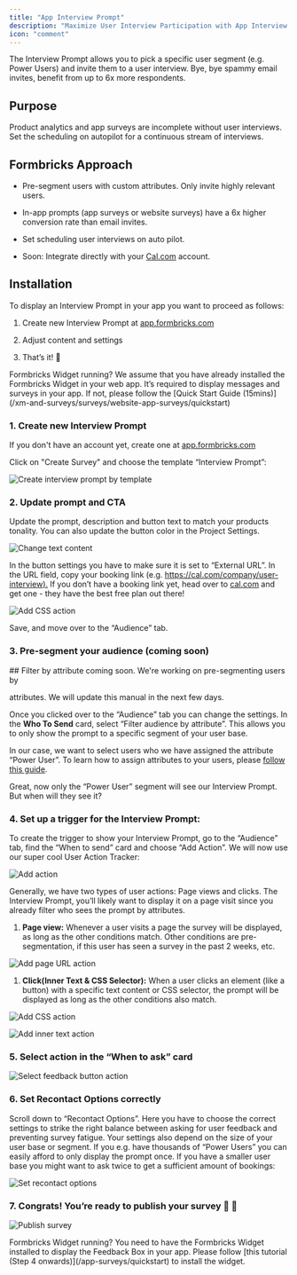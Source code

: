 ```yaml
---
title: "App Interview Prompt"
description: "Maximize User Interview Participation with App Interview Prompts"
icon: "comment"
---
```


The Interview Prompt allows you to pick a specific user segment (e.g. Power Users) and invite them to a user interview. Bye, bye spammy email invites, benefit from up to 6x more respondents.

## Purpose

Product analytics and app surveys are incomplete without user interviews. Set the scheduling on autopilot for a continuous stream of interviews.

## Formbricks Approach

* Pre-segment users with custom attributes. Only invite highly relevant users.

* In-app prompts (app surveys or website surveys) have a 6x higher conversion rate than email invites.

* Set scheduling user interviews on auto pilot.

* Soon: Integrate directly with your [Cal.com](http://Cal.com) account.

## Installation

To display an Interview Prompt in your app you want to proceed as follows:

1. Create new Interview Prompt at [app.formbricks.com](https://app.formbricks.com/)

2. Adjust content and settings

3. That’s it! 🎉

<Note>
  Formbricks Widget running? We assume that you have already installed the Formbricks Widget in your web app. It’s required to display messages and surveys in your app. If not, please follow the [Quick Start Guide (15mins)](/xm-and-surveys/surveys/website-app-surveys/quickstart)
</Note>

### 1. Create new Interview Prompt

If you don't have an account yet, create one at [app.formbricks.com](https://app.formbricks.com/auth/signup)

Click on "Create Survey" and choose the template “Interview Prompt”:

![Create interview prompt by template](/images/xm-and-surveys/xm/best-practices/interview-prompt/create-prompt.webp)

### 2. Update prompt and CTA

Update the prompt, description and button text to match your products tonality. You can also update the button color in the Project Settings.

![Change text content](/images/xm-and-surveys/xm/best-practices/interview-prompt/change-text.webp)

In the button settings you have to make sure it is set to “External URL”. In the URL field, copy your booking link (e.g. [https://cal.com/company/user-interview).](https://cal.com/company/user-interview\).) If you don’t have a booking link yet, head over to [cal.com](http://cal.com) and get one - they have the best free plan out there!

![Add CSS action](/images/xm-and-surveys/xm/best-practices/interview-prompt/interview-example.webp)

Save, and move over to the “Audience” tab.

### 3. Pre-segment your audience (coming soon)

<Note>
  ## Filter by attribute coming soon. We're working on pre-segmenting users by

  attributes. We will update this manual in the next few days.
</Note>

Once you clicked over to the “Audience” tab you can change the settings. In the **Who To Send** card, select “Filter audience by attribute”. This allows you to only show the prompt to a specific segment of your user base.

In our case, we want to select users who we have assigned the attribute “Power User”. To learn how to assign attributes to your users, please [follow this guide](/app-surveys/user-identification).

Great, now only the “Power User” segment will see our Interview Prompt. But when will they see it?

### 4. Set up a trigger for the Interview Prompt:

To create the trigger to show your Interview Prompt, go to the “Audience” tab, find the “When to send” card and choose “Add Action”. We will now use our super cool User Action Tracker:

![Add action](/images/xm-and-surveys/xm/best-practices/interview-prompt/add-action.webp)

Generally, we have two types of user actions: Page views and clicks. The Interview Prompt, you’ll likely want to display it on a page visit since you already filter who sees the prompt by attributes.

1. **Page view:** Whenever a user visits a page the survey will be displayed, as long as the other conditions match. Other conditions are pre-segmentation, if this user has seen a survey in the past 2 weeks, etc.

![Add page URL action](/images/xm-and-surveys/xm/best-practices/interview-prompt/action-pageurl.webp)

1. **Click(Inner Text & CSS Selector):** When a user clicks an element (like a button) with a specific text content or CSS selector, the prompt will be displayed as long as the other conditions also match.

![Add CSS action](/images/xm-and-surveys/xm/best-practices/interview-prompt/action-css.webp)

![Add inner text action](/images/xm-and-surveys/xm/best-practices/interview-prompt/action-innertext.webp)

### 5. Select action in the “When to ask” card

![Select feedback button action](/images/xm-and-surveys/xm/best-practices/interview-prompt/select-action.webp)

### 6. Set Recontact Options correctly

Scroll down to “Recontact Options”. Here you have to choose the correct settings to strike the right balance between asking for user feedback and preventing survey fatigue. Your settings also depend on the size of your user base or segment. If you e.g. have thousands of “Power Users” you can easily afford to only display the prompt once. If you have a smaller user base you might want to ask twice to get a sufficient amount of bookings:

![Set recontact options](/images/xm-and-surveys/xm/best-practices/interview-prompt/recontact-options.webp)

### 7. Congrats! You’re ready to publish your survey 💃 🤸

![Publish survey](/images/xm-and-surveys/xm/best-practices/interview-prompt/publish-survey.webp)

<Note>
 Formbricks Widget running? You need to have the Formbricks Widget installed to display the Feedback Box in your app. Please follow [this tutorial (Step 4 onwards)](/app-surveys/quickstart) to install the widget.
</Note>